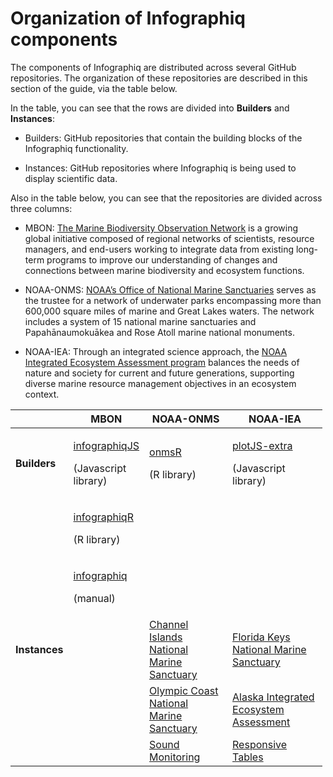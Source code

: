 # Organization of Infographiq components

The components of Infographiq are distributed across several GitHub repositories. The organization of these repositories are described in this section of the guide, via the table below.

In the table, you can see that the rows are divided into **Builders** and **Instances**:

-   Builders: GitHub repositories that contain the building blocks of the Infographiq functionality.

-   Instances: GitHub repositories where Infographiq is being used to display scientific data.

Also in the table below, you can see that the repositories are divided across three columns:

-   MBON: [The Marine Biodiversity Observation Network](https://marinebon.org/) is a growing global initiative composed of regional networks of scientists, resource managers, and end-users working to integrate data from existing long-term programs to improve our understanding of changes and connections between marine biodiversity and ecosystem functions.

-   NOAA-ONMS: [NOAA's Office of National Marine Sanctuaries](https://sanctuaries.noaa.gov/) serves as the trustee for a network of underwater parks encompassing more than 600,000 square miles of marine and Great Lakes waters. The network includes a system of 15 national marine sanctuaries and Papahānaumokuākea and Rose Atoll marine national monuments.

-   NOAA-IEA: Through an integrated science approach, the [NOAA Integrated Ecosystem Assessment program](https://www.integratedecosystemassessment.noaa.gov/) balances the needs of nature and society for current and future generations, supporting diverse marine resource management objectives in an ecosystem context.

+-----------------+-------------------------------------------------------+---------------------------------------------------------------------------------+--------------------------------------------------------------------------------------------+
|                 | MBON                                                  | NOAA-ONMS                                                                       | NOAA-IEA                                                                                   |
+=================+=======================================================+=================================================================================+============================================================================================+
| **Builders**    | [infographiqJS](https://marinebon.org/infographiqJS/) | [onmsR](https://noaa-onms.github.io/onmsR/)                                     | [plotJS-extra](https://github.com/noaa-iea/plotJS-extra)                                   |
|                 |                                                       |                                                                                 |                                                                                            |
|                 | (Javascript library)                                  | (R library)                                                                     | (Javascript library)                                                                       |
+-----------------+-------------------------------------------------------+---------------------------------------------------------------------------------+--------------------------------------------------------------------------------------------+
|                 | [infographiqR](https://marinebon.org/infographiqR/)   |                                                                                 |                                                                                            |
|                 |                                                       |                                                                                 |                                                                                            |
|                 | (R library)                                           |                                                                                 |                                                                                            |
+-----------------+-------------------------------------------------------+---------------------------------------------------------------------------------+--------------------------------------------------------------------------------------------+
|                 | [infographiq](https://marinebon.org/infographiq/)     |                                                                                 |                                                                                            |
|                 |                                                       |                                                                                 |                                                                                            |
|                 | (manual)                                              |                                                                                 |                                                                                            |
+-----------------+-------------------------------------------------------+---------------------------------------------------------------------------------+--------------------------------------------------------------------------------------------+
| **Instances**   |                                                       | [Channel Islands National Marine Sanctuary](https://noaa-onms.github.io/cinms/) | [Florida Keys National Marine Sanctuary](https://noaa-iea.github.io/fk-esr-info/home.html) |
+-----------------+-------------------------------------------------------+---------------------------------------------------------------------------------+--------------------------------------------------------------------------------------------+
|                 |                                                       | [Olympic Coast National Marine Sanctuary](https://noaa-onms.github.io/ocnms/)   | [Alaska Integrated Ecosystem Assessment](https://noaa-iea.github.io/ak-info/)              |
+-----------------+-------------------------------------------------------+---------------------------------------------------------------------------------+--------------------------------------------------------------------------------------------+
|                 |                                                       | [Sound Monitoring](https://sanctuaries.noaa.gov/science/monitoring/sound/)      | [Responsive Tables](https://marinebon.org/infographiq/responsive-data-tables.html)         |
+-----------------+-------------------------------------------------------+---------------------------------------------------------------------------------+--------------------------------------------------------------------------------------------+
